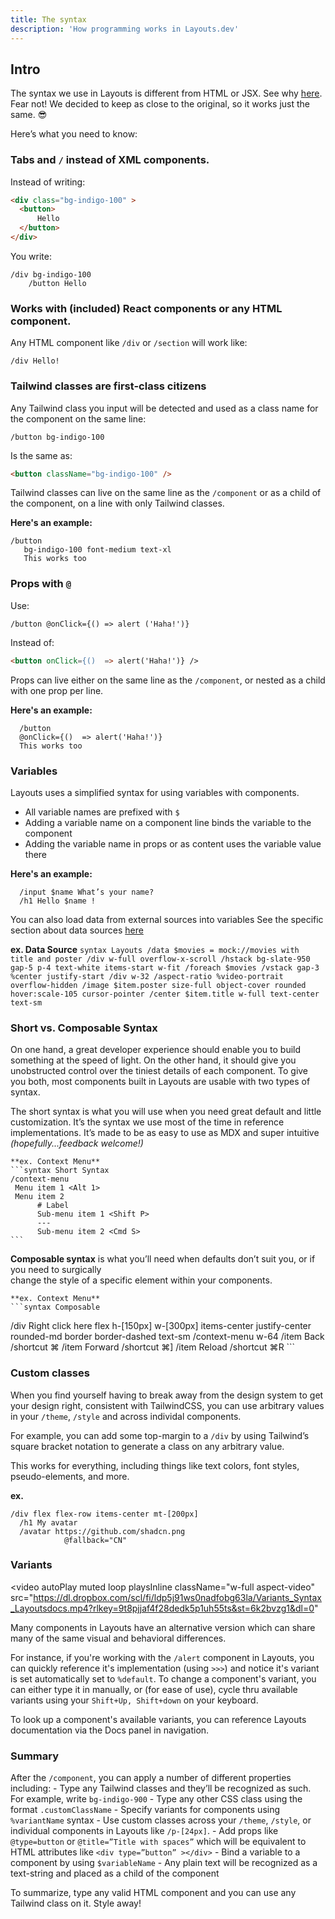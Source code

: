 ```yaml
---
title: The syntax
description: 'How programming works in Layouts.dev'
---
```


## Intro

The syntax we use in Layouts is different from HTML or JSX. See why [here](essentials/What%20is%20Layouts#concise-syntax-to-help-you-focus-on-what-matters).
Fear not! We decided to keep as close to the original, so it works just the same. 😎

Here’s what you need to know:

### Tabs and `/` instead of XML components.

  Instead of writing: 
  ``` HTML HTML
  <div class="bg-indigo-100" >
	<button>
		Hello
	</button>
</div>
```
You write: 
```syntax Layouts
/div bg-indigo-100
	/button Hello
```
### Works with (included) React components or any HTML component.

Any HTML component like `/div` or `/section` will work like: 

```syntax Layouts
/div Hello!
```
### Tailwind classes are first-class citizens

Any Tailwind class you input will be detected and used as a class name for the component on the same line: 
```syntax Layouts
/button bg-indigo-100
```
Is the same as: 
```HTML HTML
<button className="bg-indigo-100" />
```
<Info>Tailwind classes can live on the same line as the `/component` or as a child of the component, on a line 
with only Tailwind classes.</Info>

**Here's an example:**
```syntax Layouts
/button 
   bg-indigo-100 font-medium text-xl 
   This works too
```

### Props with `@`

Use:
```syntax Layouts
/button @onClick={() => alert ('Haha!')}
```
Instead of:
```HTML HTML
<button onClick={()  => alert('Haha!')} />
```
<Info>Props can live either on the same line as the `/component`, or nested as a child with one prop per line.</Info>

**Here's an example:**
```syntax Layouts
  /button 
  @onClick={()  => alert('Haha!')}
  This works too
  ```

### Variables
  
Layouts uses a simplified syntax for using variables with components.
- All variable names are prefixed with `$`
- Adding a variable name on a component line binds the variable to the component
- Adding the variable name in props or as content uses the variable value there

**Here's an example:**
```
  /input $name What’s your name?  
  /h1 Hello $name !
```

You can also load data from external sources into variables
See the specific section about data sources [here](essentials/datasources)

  **ex. Data Source**
    ```syntax Layouts
    /data $movies = mock://movies with title and poster
    /div w-full overflow-x-scroll
    	/hstack bg-slate-950 gap-5 p-4 text-white items-start w-fit
    		/foreach $movies
    			/vstack gap-3 %center justify-start
    				/div w-32
    					/aspect-ratio %video-portrait overflow-hidden
    						/image $item.poster size-full object-cover rounded hover:scale-105 cursor-pointer
    				/center $item.title w-full text-center text-sm
    ```

### Short vs. Composable Syntax
On one hand, a great developer experience should enable you to build something at the speed of light.
On the other hand, it should give you unobstructed control over the tiniest details of each component.
To give you both, most components built in Layouts are usable with two types of syntax.

The short syntax is what you will use when you need great default and little customization.
It’s the syntax we use most of the time in reference implementations.
It’s made to be as easy to use as MDX and super intuitive _(hopefully...feedback welcome!)_
    
    **ex. Context Menu**
    ```syntax Short Syntax
    /context-menu
     Menu item 1 <Alt 1>
     Menu item 2
          # Label
          Sub-menu item 1 <Shift P>
          ---
          Sub-menu item 2 <Cmd S>
    ```

**Composable syntax** is what you’ll need when defaults don’t suit you, or if you need to surgically  
change the style of a specific element within your components.

    **ex. Context Menu**
    ```syntax Composable
/div Right click here flex h-[150px] w-[300px] items-center justify-center rounded-md border border-dashed text-sm
	/context-menu w-64 
		/item Back
		/shortcut 
			⌘
	/item Forward
		/shortcut ⌘]
		/item Reload
		/shortcut ⌘R
    ``` 

### Custom classes

When you find yourself having to break away from the design system to get your design right, consistent with TailwindCSS, you can use arbitrary values in your `/theme`, `/style` and across individal components.

For example, you can add some top-margin to a `/div` by using Tailwind’s square bracket notation to generate a class on any arbitrary value.

This works for everything, including things like text colors, font styles, pseudo-elements, and more.

**ex.**
```syntax Layouts
/div flex flex-row items-center mt-[200px]
  /h1 My avatar
  /avatar https://github.com/shadcn.png
			@fallback="CN"
```

### Variants

<video
  autoPlay
  muted
  loop
  playsInline
  className="w-full aspect-video"
  src="https://dl.dropbox.com/scl/fi/ldp5j91ws0nadfobg63la/Variants_Syntax_Layoutsdocs.mp4?rlkey=9t8pjjaf4f28dedk5p1uh55ts&st=6k2bvzg1&dl=0"
></video>

Many components in Layouts have an alternative version which can share many of the same visual and behavioral differences. 

For instance, if you're working with the `/alert` component in Layouts, you can quickly reference it's implementation (using `>>>`) and notice it's variant is set automatically set to `%default`.
To change a component's variant, you can either type it in manually, or (for ease of use), cycle thru available variants using your `Shift+Up, Shift+down` on your keyboard.

To look up a component's available variants, you can reference Layouts documentation via the Docs panel in navigation. 


### Summary 

After the `/component`, you can apply a number of different properties including:
    - Type any Tailwind classes and they’ll be recognized as such. For example, write `bg-indigo-900`
    - Type any other CSS class using the format `.customClassName`
    - Specify variants for components using `%variantName` syntax
    - Use custom classes across your `/theme`, `/style`, or individual components in Layouts like `/p-[24px]`.
    - Add props like `@type=button` or `@title=”Title with spaces”` which will be equivalent to HTML attributes like `<div type=”button” ></div>`
    - Bind a variable to a component by using `$variableName`
    - Any plain text will be recognized as a text-string and placed as a child of the component

  To summarize, type any valid HTML component and you can use any Tailwind class on it. Style away!
